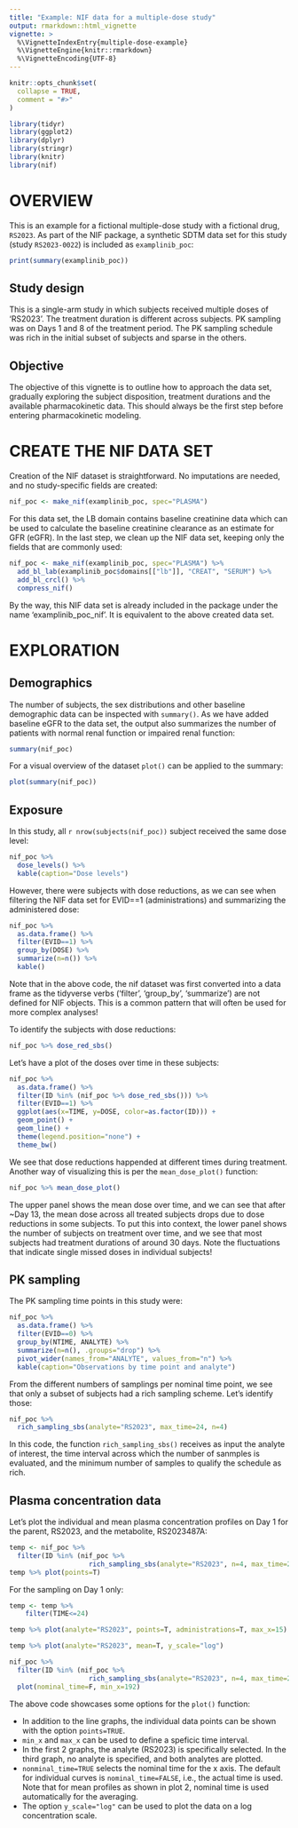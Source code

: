 ```yaml
---
title: "Example: NIF data for a multiple-dose study"
output: rmarkdown::html_vignette
vignette: >
  %\VignetteIndexEntry{multiple-dose-example}
  %\VignetteEngine{knitr::rmarkdown}
  %\VignetteEncoding{UTF-8}
---
```


```r
knitr::opts_chunk$set(
  collapse = TRUE,
  comment = "#>"
)
```

```r
library(tidyr)
library(ggplot2)
library(dplyr)
library(stringr)
library(knitr)
library(nif)
```

# OVERVIEW

This is an example for a fictional multiple-dose study with a
fictional drug, `RS2023`. As part of the NIF package, a synthetic SDTM data set
for this study (study `RS2023-0022`) is included as `examplinib_poc`:

```r
print(summary(examplinib_poc))
```

## Study design

This is a single-arm study in which subjects received multiple doses of 'RS2023'. 
The treatment duration is different across subjects. PK sampling was on Days 1
and 8 of the treatment period. The PK sampling schedule was rich in the initial
subset of subjects and sparse in the others.

## Objective

The objective of this vignette is to outline how to approach the data set, 
gradually exploring the subject disposition, treatment durations and the available
pharmacokinetic data. This should always be the first step before entering 
pharmacokinetic modeling.

# CREATE THE NIF DATA SET

Creation of the NIF dataset is straightforward. No imputations are needed, and
no study-specific fields are created:

```r
nif_poc <- make_nif(examplinib_poc, spec="PLASMA")
```

For this data set, the LB domain contains baseline creatinine data which can be
used to calculate the baseline creatinine clearance as an estimate for GFR
(eGFR). In the last step, we clean up the NIF data set, keeping only the fields
that are commonly used:

```r
nif_poc <- make_nif(examplinib_poc, spec="PLASMA") %>% 
  add_bl_lab(examplinib_poc$domains[["lb"]], "CREAT", "SERUM") %>%
  add_bl_crcl() %>% 
  compress_nif()
```

By the way, this NIF data set is already included in the package under the name
'examplinib_poc_nif'. It is equivalent to the above created data set.

# EXPLORATION

## Demographics

The number of subjects, the sex distributions and other baseline
demographic data can be inspected with `summary()`. As we have added baseline
eGFR to the data set, the output also summarizes the number of patients with 
normal renal function or impaired renal function:

```r
summary(nif_poc)
```

For a visual overview of the dataset `plot()` can be applied to the summary:

```r
plot(summary(nif_poc))
```

## Exposure

In this study, all `r nrow(subjects(nif_poc))` subject received the same dose level: 

```r
nif_poc %>%
  dose_levels() %>% 
  kable(caption="Dose levels")
```

However, there were subjects with dose reductions, as we can see when filtering
the NIF data set for EVID==1 (administrations) and summarizing the administered
dose:

```r
nif_poc %>% 
  as.data.frame() %>% 
  filter(EVID==1) %>% 
  group_by(DOSE) %>% 
  summarize(n=n()) %>% 
  kable()
```

Note that in the above code, the nif dataset was first converted into a data
frame as the tidyverse verbs ('filter', 'group_by', 'summarize') are not defined
for NIF objects. This is a common pattern that will often be used for more 
complex analyses!

To identify the subjects with dose reductions: 

```r
nif_poc %>% dose_red_sbs()
```

Let's have a plot of the doses over time in these subjects: 

```r
nif_poc %>% 
  as.data.frame() %>% 
  filter(ID %in% (nif_poc %>% dose_red_sbs())) %>% 
  filter(EVID==1) %>% 
  ggplot(aes(x=TIME, y=DOSE, color=as.factor(ID))) + 
  geom_point() +
  geom_line() +
  theme(legend.position="none") +
  theme_bw()
```

We see that dose reductions happended at different times during treatment. Another
way of visualizing this is per the `mean_dose_plot()` function:

```r
nif_poc %>% mean_dose_plot()
```

The upper panel shows the mean dose over time, and we can see that after ~Day 13,
the mean dose across all treated subjects drops due to dose reductions in some
subjects. To put this into context, the lower panel shows the number of subjects
on treatment over time, and we see that most subjects had treatment durations
of around 30 days. Note the fluctuations that indicate single missed doses in
individual subjects!

## PK sampling

The PK sampling time points in this study were:

```r
nif_poc %>% 
  as.data.frame() %>% 
  filter(EVID==0) %>% 
  group_by(NTIME, ANALYTE) %>% 
  summarize(n=n(), .groups="drop") %>% 
  pivot_wider(names_from="ANALYTE", values_from="n") %>% 
  kable(caption="Observations by time point and analyte")
```

From the different numbers of samplings per nominal time point, we see that only
a subset of subjects had a rich sampling scheme. Let's identify those:

```r
nif_poc %>% 
  rich_sampling_sbs(analyte="RS2023", max_time=24, n=4)
```

In this code, the function `rich_sampling_sbs()` receives as input the analyte
of interest, the time interval across which the number of sanmples is evaluated,
and the minimum number of samples to qualify the schedule as rich.

## Plasma concentration data

Let's plot the individual and mean plasma concentration profiles on Day 1 for
the parent, RS2023, and the metabolite, RS2023487A:

```r
temp <- nif_poc %>% 
  filter(ID %in% (nif_poc %>%
                    rich_sampling_sbs(analyte="RS2023", n=4, max_time=24)))
temp %>% plot(points=T)
```

For the sampling on Day 1 only:

```r
temp <- temp %>% 
    filter(TIME<=24)

temp %>% plot(analyte="RS2023", points=T, administrations=T, max_x=15)

temp %>% plot(analyte="RS2023", mean=T, y_scale="log")

nif_poc %>% 
  filter(ID %in% (nif_poc %>%
                    rich_sampling_sbs(analyte="RS2023", n=4, max_time=24))) %>% 
  plot(nominal_time=F, min_x=192)
```

The above code showcases some options for the `plot()` function: 

* In addition to the line graphs, the individual data points can be shown with
  the option `points=TRUE`.
* `min_x` and `max_x` can be used to define a speficic time interval.
* In the first 2 graphs, the analyte (RS2023) is specifically selected. In the
  third graph, no analyte is specified, and both analytes are plotted.
* `nonminal_time=TRUE` selects the nominal time for the x axis. The default for
  individual curves is `nominal_time=FALSE`, i.e., the actual time is used. Note
  that for mean profiles as shown in plot 2, nominal time is used automatically
  for the averaging.
* The option `y_scale="log"` can be used to plot the data on a log concentration
  scale.


